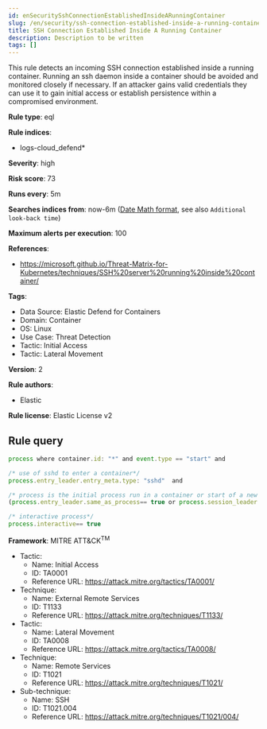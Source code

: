 ```yaml
---
id: enSecuritySshConnectionEstablishedInsideARunningContainer
slug: /en/security/ssh-connection-established-inside-a-running-container
title: SSH Connection Established Inside A Running Container
description: Description to be written
tags: []
---
```


<div id="ssh-connection-established-inside-a-running-container"></div>

This rule detects an incoming SSH connection established inside a running container. Running an ssh daemon inside a container should be avoided and monitored closely if necessary. If an attacker gains valid credentials they can use it to gain initial access or establish persistence within a compromised environment.

**Rule type**: eql

**Rule indices**: 

* logs-cloud_defend*

**Severity**: high

**Risk score**: 73

**Runs every**: 5m

**Searches indices from**: now-6m ([Date Math format](((ref))/common-options.html#date-math), see also <DocLink id="enSecurityRulesUiCreate" section="set-the-rules-schedule">`Additional look-back time`</DocLink>)

**Maximum alerts per execution**: 100

**References**: 

* https://microsoft.github.io/Threat-Matrix-for-Kubernetes/techniques/SSH%20server%20running%20inside%20container/

**Tags**: 

* Data Source: Elastic Defend for Containers
* Domain: Container
* OS: Linux
* Use Case: Threat Detection
* Tactic: Initial Access
* Tactic: Lateral Movement

**Version**: 2

**Rule authors**: 

* Elastic

**Rule license**: Elastic License v2

## Rule query

```js
process where container.id: "*" and event.type == "start" and 

/* use of sshd to enter a container*/
process.entry_leader.entry_meta.type: "sshd"  and 

/* process is the initial process run in a container or start of a new session*/
(process.entry_leader.same_as_process== true or process.session_leader.same_as_process== true) and 

/* interactive process*/
process.interactive== true

```

**Framework**: MITRE ATT&CK<sup>TM</sup>

* Tactic:
    * Name: Initial Access
    * ID: TA0001
    * Reference URL: https://attack.mitre.org/tactics/TA0001/
* Technique:
    * Name: External Remote Services
    * ID: T1133
    * Reference URL: https://attack.mitre.org/techniques/T1133/
* Tactic:
    * Name: Lateral Movement
    * ID: TA0008
    * Reference URL: https://attack.mitre.org/tactics/TA0008/
* Technique:
    * Name: Remote Services
    * ID: T1021
    * Reference URL: https://attack.mitre.org/techniques/T1021/
* Sub-technique:
    * Name: SSH
    * ID: T1021.004
    * Reference URL: https://attack.mitre.org/techniques/T1021/004/

